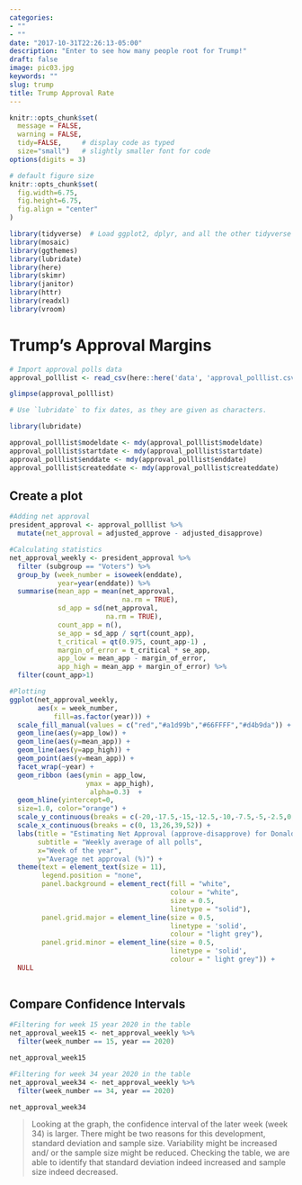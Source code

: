 ```yaml
---
categories:
- ""
- ""
date: "2017-10-31T22:26:13-05:00"
description: "Enter to see how many people root for Trump!"
draft: false
image: pic03.jpg
keywords: ""
slug: trump
title: Trump Approval Rate
---
```



```r
knitr::opts_chunk$set(
  message = FALSE, 
  warning = FALSE, 
  tidy=FALSE,     # display code as typed
  size="small")   # slightly smaller font for code
options(digits = 3)

# default figure size
knitr::opts_chunk$set(
  fig.width=6.75, 
  fig.height=6.75,
  fig.align = "center"
)
```


```r
library(tidyverse)  # Load ggplot2, dplyr, and all the other tidyverse packages
library(mosaic)
library(ggthemes)
library(lubridate)
library(here)
library(skimr)
library(janitor)
library(httr)
library(readxl)
library(vroom)
```


# Trump's Approval Margins

```r
# Import approval polls data
approval_polllist <- read_csv(here::here('data', 'approval_polllist.csv'))

glimpse(approval_polllist)

# Use `lubridate` to fix dates, as they are given as characters.

library(lubridate)

approval_polllist$modeldate <- mdy(approval_polllist$modeldate)
approval_polllist$startdate <- mdy(approval_polllist$startdate)
approval_polllist$enddate <- mdy(approval_polllist$enddate)
approval_polllist$createddate <- mdy(approval_polllist$createddate)

```

## Create a plot

```r
#Adding net approval
president_approval <- approval_polllist %>%
  mutate(net_approval = adjusted_approve - adjusted_disapprove)

#Calculating statistics
net_approval_weekly <- president_approval %>%
  filter (subgroup == "Voters") %>%
  group_by (week_number = isoweek(enddate),
            year=year(enddate)) %>% 
  summarise(mean_app = mean(net_approval,
                            na.rm = TRUE),
            sd_app = sd(net_approval,
                        na.rm = TRUE),
            count_app = n(),
            se_app = sd_app / sqrt(count_app),
            t_critical = qt(0.975, count_app-1) ,
            margin_of_error = t_critical * se_app,
            app_low = mean_app - margin_of_error,
            app_high = mean_app + margin_of_error) %>%
  filter(count_app>1)

#Plotting
ggplot(net_approval_weekly,
       aes(x = week_number,
           fill=as.factor(year))) + 
  scale_fill_manual(values = c("red","#a1d99b","#66FFFF","#d4b9da")) + 
  geom_line(aes(y=app_low)) + 
  geom_line(aes(y=mean_app)) + 
  geom_line(aes(y=app_high)) + 
  geom_point(aes(y=mean_app)) + 
  facet_wrap(~year) + 
  geom_ribbon (aes(ymin = app_low,
                   ymax = app_high),
                    alpha=0.3)  + 
  geom_hline(yintercept=0, 
  size=1.0, color="orange") +
  scale_y_continuous(breaks = c(-20,-17.5,-15,-12.5,-10,-7.5,-5,-2.5,0,2.5,5.0,7.5)) +
  scale_x_continuous(breaks = c(0, 13,26,39,52)) + 
  labs(title = "Estimating Net Approval (approve-disapprove) for Donald Trump",
       subtitle = "Weekly average of all polls",
       x="Week of the year",
       y="Average net approval (%)") + 
  theme(text = element_text(size = 11),
        legend.position = "none", 
        panel.background = element_rect(fill = "white", 
                                        colour = "white", 
                                        size = 0.5, 
                                        linetype = "solid"), 
        panel.grid.major = element_line(size = 0.5, 
                                        linetype = 'solid', 
                                        colour = "light grey"), 
        panel.grid.minor = element_line(size = 0.5, 
                                        linetype = 'solid', 
                                        colour = " light grey")) +
  NULL
    

```

## Compare Confidence Intervals

```r

#Filtering for week 15 year 2020 in the table
net_approval_week15 <- net_approval_weekly %>%
  filter(week_number == 15, year == 2020)

net_approval_week15

#Filtering for week 34 year 2020 in the table
net_approval_week34 <- net_approval_weekly %>%
  filter(week_number == 34, year == 2020)

net_approval_week34

```

> Looking at the graph, the confidence interval of the later week (week 34) is larger. There might be two reasons for this development, standard deviation and sample size. Variability might be increased and/ or the sample size might be reduced. Checking the table, we are able to identify that standard deviation indeed increased and sample size indeed decreased. 
